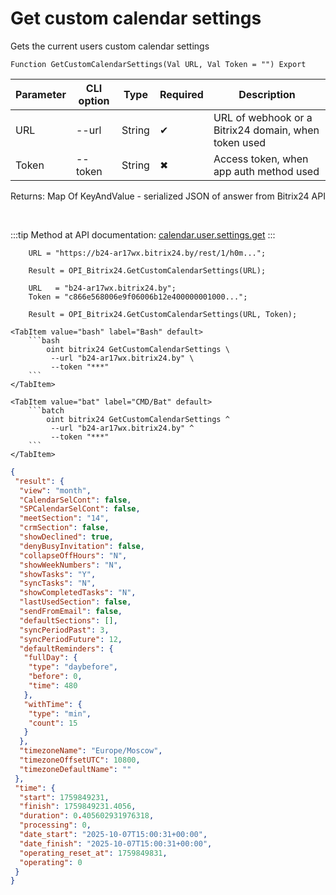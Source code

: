 ﻿---
sidebar_position: 6
description: Get custom calendar settings and other functions to work with Bitrix24 in the Open Integration Package, a free open-source integration library for 1C:Enterprise 8, OneScript and CLI
keywords: [1C, 1С, 1С:Enterprise, 1С:Enterprise 8.3, API, Integration, Services, Exchange, OneScript, CLI, Bitrix24]
---


# Get custom calendar settings
 Gets the current users custom calendar settings



`Function GetCustomCalendarSettings(Val URL, Val Token = "") Export`

  | Parameter | CLI option | Type | Required | Description |
  |-|-|-|-|-|
  | URL | --url | String | &#x2714; | URL of webhook or a Bitrix24 domain, when token used |
  | Token | --token | String | &#x2716; | Access token, when app auth method used |

  
  Returns:  Map Of KeyAndValue - serialized JSON of answer from Bitrix24 API

<br/>

:::tip
Method at API documentation: [calendar.user.settings.get](https://apidocs.bitrix24.ru/api-reference/calendar/calendar-user-settings-get.html)
:::
<br/>


```bsl title="1C:Enterprise/OneScript code example"
    URL = "https://b24-ar17wx.bitrix24.by/rest/1/h0m...";

    Result = OPI_Bitrix24.GetCustomCalendarSettings(URL);

    URL   = "b24-ar17wx.bitrix24.by";
    Token = "c866e568006e9f06006b12e400000001000...";

    Result = OPI_Bitrix24.GetCustomCalendarSettings(URL, Token);
```
 

 <Tabs>
  
    <TabItem value="bash" label="Bash" default>
        ```bash
            oint bitrix24 GetCustomCalendarSettings \
             --url "b24-ar17wx.bitrix24.by" \
             --token "***"
        ```
    </TabItem>
  
    <TabItem value="bat" label="CMD/Bat" default>
        ```batch
            oint bitrix24 GetCustomCalendarSettings ^
             --url "b24-ar17wx.bitrix24.by" ^
             --token "***"
        ```
    </TabItem>
</Tabs>


```json title="Result"
{
 "result": {
  "view": "month",
  "CalendarSelCont": false,
  "SPCalendarSelCont": false,
  "meetSection": "14",
  "crmSection": false,
  "showDeclined": true,
  "denyBusyInvitation": false,
  "collapseOffHours": "N",
  "showWeekNumbers": "N",
  "showTasks": "Y",
  "syncTasks": "N",
  "showCompletedTasks": "N",
  "lastUsedSection": false,
  "sendFromEmail": false,
  "defaultSections": [],
  "syncPeriodPast": 3,
  "syncPeriodFuture": 12,
  "defaultReminders": {
   "fullDay": {
    "type": "daybefore",
    "before": 0,
    "time": 480
   },
   "withTime": {
    "type": "min",
    "count": 15
   }
  },
  "timezoneName": "Europe/Moscow",
  "timezoneOffsetUTC": 10800,
  "timezoneDefaultName": ""
 },
 "time": {
  "start": 1759849231,
  "finish": 1759849231.4056,
  "duration": 0.405602931976318,
  "processing": 0,
  "date_start": "2025-10-07T15:00:31+00:00",
  "date_finish": "2025-10-07T15:00:31+00:00",
  "operating_reset_at": 1759849831,
  "operating": 0
 }
}
```
